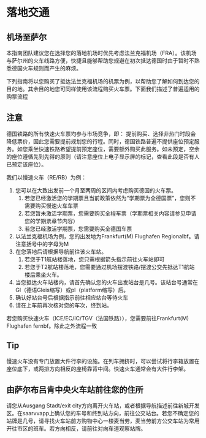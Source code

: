 # 落地交通 {.unnumbered}
## 机场至萨尔

本指南团队建议您在选择您的落地机场时优先考虑法兰克福机场（FRA）。该机场与萨尔州的火车线路方便，快捷且能够帮助您规避在初次抵达德国时由于暂时不熟悉德国火车规则而产生的麻烦。

下列指南将以您购买了抵达法兰克福机场的机票为例，以帮助您了解如何到达您的目的地。其余目的地您可同样使用该流程购买火车票。下面我们描述了普遍适用的购票流程

::: {.callout-tip}

# 注意

德国铁路的所有快速火车票均参与市场竞争，即： 提前购买、选择非热门时段会降低票价，因此您需要提前规划您的行程。同时，德国铁路普遍不提供座位预定服务。如您乘坐快速铁路希望提前预定座位，需要额外购买此服务。如未预定，空余的座位遵循先到先得的原则（请注意座位上电子显示屏的标记，查看此段是否有人已预定该座位）。
:::

我们以慢速火车（RE/RB）为例：

1. 您可以在大致出发前一个月至两周的区间内考虑购买德国的火车票。
   1. 若您已经激活您的学期票且当前政策依然为“学期票为全德国票”，您则不需要购买慢速火车车票
   2. 若您暂未激活学期票，您需要购买全程车票（学期票相关内容请参见申请您的学期票章节内容）
   3. 若您已经激活学期票，您需要购买全德国车票
2. 以法兰克福机场为例，您的出发地为Frankfurt(M) Flughafen Regionalbf。请注意括号中的字母为M
3. 在您落地后请根据导航前往该火车站。
   1. 若您于T1航站楼落地，您只需根据箭头指示前往火车站即可
   2. 若您于T2航站楼落地，您需要通过机场摆渡铁路/摆渡公交先抵达T1航站楼后乘坐火车。
4. 当您抵达火车站楼内，请首先确认您的火车出发站台是几号。该站台号通常在Gl（德语Gleis缩写）或pl（platform缩写）后。
5. 确认好站台号后根据指示前往相应站台等待火车
6. 请在上车前再次核对您的车次，终到站。

若您购买快速火车（ICE/EC/IC/TGV（法国铁路）），您需要前往Frankfurt(M) Flughafen fernbf。除此之外流程一致

::: {.callout-tip}

# Tip

慢速火车没有专门放置大件行李的设施。在列车拥挤时，可以尝试将行李箱放置在座位底下，或两排方向相反的座椅靠背中间。快速火车通常会有大件行李架。
:::

## 由萨尔布吕肯中央火车站前往您的住所

请您从Ausgang Stadt/exit city方向离开火车站，或者根据导航描述前往新城开发区。在saarvvapp上确认您的车号和终到站方向，前往公交站台。若您不确定您的站牌是几号，请寻找火车站前方购物中心一楼麦当劳，麦当劳前方公交车站为常用开往市区的班车。若方向相反，请前往对向车道观察站牌。
